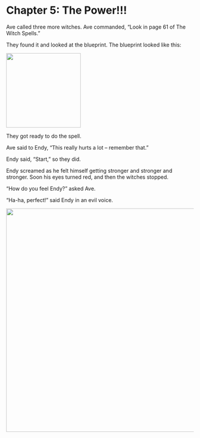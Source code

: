 # Chapter 5: The Power!!! {-}

Ave called three more witches. Ave commanded, "Look in page 61 of The Witch Spells."

They found it and looked at the blueprint. The blueprint looked like this:

![](img/key.jpg){width=200px}

They got ready to do the spell. 

Ave said to Endy, "This really hurts a lot -- remember that." 

Endy said, "Start," so they did. 

Endy screamed as he felt himself getting stronger and stronger and stronger. Soon his eyes turned red, and then the witches stopped. 

"How do you feel Endy?" asked Ave. 

"Ha-ha, perfect!" said Endy in an evil voice.

![](img/endy.jpg){width=600px}
